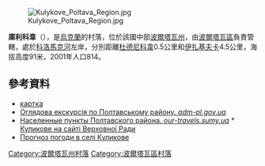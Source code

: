 [[Image:Kulykove_Poltava_Region.jpg|right]]

'''庫利科韋'''（{{lang-uk|Коломацьке}}），是[[烏克蘭|烏克蘭]]的村落，位於該國中部[[波爾塔瓦州|波爾塔瓦州]]，由[[波爾塔瓦區|波爾塔瓦區]]負責管轄，處於[[科洛馬克河|科洛馬克河]]左岸，分別距離[[杜德尼科韋_(波爾塔瓦區)|杜德尼科韋]]0.5公里和[[伊扎基夫卡|伊扎基夫卡]]4.5公里，海拔高度91米，2001年人口814。

{{coord|49|36|38|N|34|46|15|E|scale:100000_region:UA|display=title}}

==參考資料==
*[http://gska2.rada.gov.ua/pls/z7502/A005?rdat1=20.11.2007&rf7571=26392 картка]{{dead link|date=2018年2月 |bot=InternetArchiveBot |fix-attempted=yes }}
* [https://archive.is/20121222121535/www.adm-pl.gov.ua/poltava/publication/print/3727.htm Оглядова екскурсія по Полтавському району. ''adm-pl.gov.ua'']
* [https://web.archive.org/web/20120419230230/http://our-travels.sumy.ua/ost/Goroda/Ukraine/Poltava/NP-Poltava.php Населенные пункты Полтавского района. ''our-travels.sumy.ua''] * [http://w1.c1.rada.gov.ua/pls/z7502/A005?rdat1=20.11.2007&rf7571=26392 Куликове на сайті Верховної Ради]{{dead link|date=2018年2月 |bot=InternetArchiveBot |fix-attempted=yes }}
* [http://weather.in.ua/ua/poltavskaja/12701 Прогноз погоди в селі Куликове] {{Wayback|url=http://weather.in.ua/ua/poltavskaja/12701 |date=20080625011503 }}

{{DEFAULTSORT:Куликове}}
[[Category:波爾塔瓦州村落|Category:波爾塔瓦州村落]]
[[Category:波爾塔瓦區村落|Category:波爾塔瓦區村落]]


{{Poltava-geo-stub}}